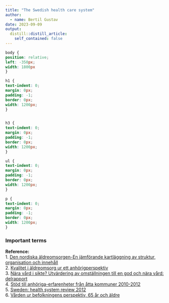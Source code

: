 ```yaml
---
title: "The Swedish health care system"
author:
  - name: Bertil Gustav
date: 2023-09-09
output:
  distill::distill_article:
    self_contained: false
---
```



```css
body {
position: relative;
left: -350px;
width: 1800px
}

h1 {
text-indent: 0;
margin: 0px;
padding: -1;
border: 0px;
width: 1200px;
}


h3 {
text-indent: 0;
margin: 0px;
padding: -1;
border: 0px;
width: 1200px;
}

ul {
text-indent: 0;
margin: 0px;
padding: -1;
border: 0px;
width: 1200px;
}

p {
text-indent: 0;
margin: 0px;
padding: -1;
border: 0px;
width: 1200px;
}
```


### **Important terms**







**Reference:**<br>
1. [Den nordiska äldreomsorgen-En jämförande kartläggning av struktur, organisation och innehåll](https://www.vardanalys.se/rapporter/den-nordiska-aldreomsorgen/){target="_blank"}<br>
2. [Kvalitet i äldreomsorg ur ett anhörigperspektiv](https://anhoriga.se/globalassets/media/dokument/publicerat/rapporter/kortversion_kvalitet-2017-ny.pdf)<br>
3. [Nära vård i sikte? Utvärdering av omställningen till en god och nära vård: delrapport](https://www.vardanalys.se/rapporter/nara-vard-i-sikte/)<br>
4. [Stöd till anhöriga-erfarenheter från åtta kommuner 2010-2012](https://anhoriga.se/globalassets/media/dokument/publicerat/rapporter/stod-till-anhoriga--atta-kommuner.pdf)<br>
5. [Sweden: health system review 2012](https://eurohealthobservatory.who.int/publications/i/sweden-health-system-review-2012)<br>
6. [Vården ur befolkningens perspektiv, 65 år och äldre](https://www.vardanalys.se/rapporter/ihp-2021/)<br>



